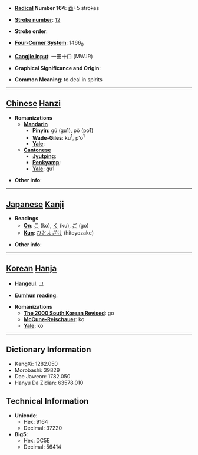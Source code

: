 * '''[[Wiktionary:Chinese radical index| Radical]] Number 164''': [[Wiktionary:Chinese radical index 酉|酉]]+5 strokes

* '''[[Wiktionary:Chinese total strokes index|Stroke number]]''': [[Wiktionary:Chinese total strokes index 12|12]]

* '''Stroke order''': 

* '''[[Wiktionary:Chinese four corner index|Four-Corner System]]''': 1466<sub>0</sub>

* '''[[Wiktionary:Chinese Cangjie index|Cangjie input]]''': 一田十口 (MWJR)

* '''Graphical Significance and Origin''': 

* '''Common Meaning''': to deal in spirits

----

== [[Chinese]] [[Hanzi]] ==

* '''Romanizations'''
** '''[[Mandarin]]'''
*** '''[[Pinyin]]''': gū (gu1), pō (po1)
*** '''[[Wade-Giles]]''': ku<sup>1</sup>, p'o<sup>1</sup>
*** '''[[Yale]]''': 
** '''[[Cantonese]]'''
*** '''[[Jyutping]]''':
*** '''[[Penkyamp]]''': 
*** '''[[Yale]]''': gu1

* '''Other info''': 

----

== [[Japanese]] [[Kanji]] ==

* '''Readings'''
** '''[[On]]''': [[こ]] (ko), [[く]] (ku), [[ご]] (go)
** '''[[Kun]]''': [[ひとよざけ]] (hitoyozake)

* '''Other info''':  

----

== [[Korean]] [[Hanja]] ==

* '''[[Hangeul]]''': 고

* '''[[Eumhun]] reading''': 

* '''Romanizations'''
** '''[[The 2000 South Korean Revised Romanization|The 2000 South Korean Revised]]''': go
** '''[[McCune-Reischauer]]''': ko
** '''[[Yale]]''': ko

----

== Dictionary Information ==

* KangXi: 1282.050
* Morobashi: 39829
* Dae Jaweon: 1782.050
* Hanyu Da Zidian: 63578.010

== Technical Information ==

* '''Unicode''':
** Hex: 9164
** Decimal: 37220
* '''Big5''':
** Hex: DC5E
** Decimal: 56414